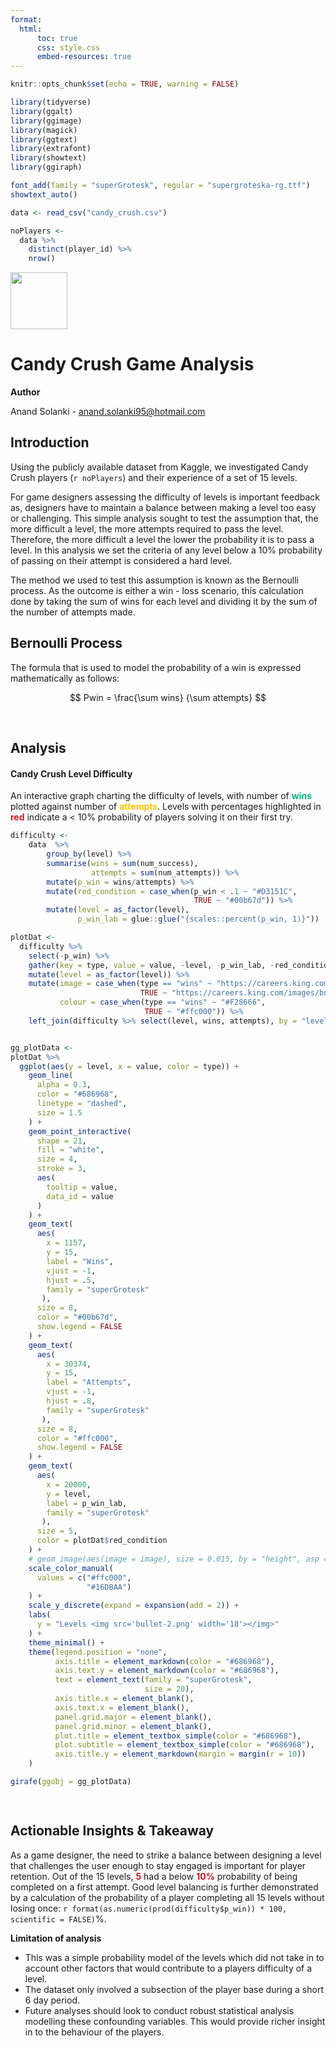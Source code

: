 ```yaml
---
format: 
  html:
      toc: true
      css: style.css
      embed-resources: true
---
```


```r

knitr::opts_chunk$set(echo = TRUE, warning = FALSE)

```

```r

library(tidyverse)
library(ggalt)
library(ggimage)
library(magick)
library(ggtext)
library(extrafont)
library(showtext)
library(ggiraph)

font_add(family = "superGrotesk", regular = "supergroteska-rg.ttf")
showtext_auto()

data <- read_csv("candy_crush.csv")

noPlayers <- 
  data %>% 
    distinct(player_id) %>% 
    nrow()
```

![](King_logo.svg.png){width="91"}

# **Candy Crush Game Analysis**

**Author**

Anand Solanki - [anand.solanki95\@hotmail.com](anand.solanki95@hotmail.com)

## **Introduction**

Using the publicly available dataset from Kaggle, we investigated Candy Crush players (`r noPlayers`) and their experience of a set of 15 levels.

For game designers assessing the difficulty of levels is important feedback as, designers have to maintain a balance between making a level too easy or challenging. This simple analysis sought to test the assumption that, the more difficult a level, the more attempts required to pass the level. Therefore, the more difficult a level the lower the probability it is to pass a level. In this analysis we set the criteria of any level below a 10% probability of passing on their attempt is considered a hard level.

The method we used to test this assumption is known as the Bernoulli process. As the outcome is either a win - loss scenario, this calculation done by taking the sum of wins for each level and dividing it by the sum of the number of attempts made.

::: {.callout-note collapse="true"}
## Bernoulli Process

The formula that is used to model the probability of a win is expressed mathematically as follows:

$$ Pwin = \frac{\sum wins} {\sum attempts} $$
:::

<br>

## **Analysis**

#### **Candy Crush Level Difficulty**

An interactive graph charting the difficulty of levels, with number of [**wins**]{style="color:#00b67d;"} plotted against number of [**attempts**]{style="color:#ffc000;"}. Levels with percentages highlighted in [**red**]{style="color:#D3151C;"} indicate a \< 10% probability of players solving it on their first try.

```r


difficulty <- 
    data  %>% 
        group_by(level) %>% 
        summarise(wins = sum(num_success),
                  attempts = sum(num_attempts)) %>% 
        mutate(p_win = wins/attempts) %>% 
        mutate(red_condition = case_when(p_win < .1 ~ "#D3151C",
                                         TRUE ~ "#00b67d")) %>% 
        mutate(level = as_factor(level),
               p_win_lab = glue::glue("{scales::percent(p_win, 1)}"))

plotDat <- 
  difficulty %>% 
    select(-p_win) %>% 
    gather(key = type, value = value, -level, -p_win_lab, -red_condition) %>% 
    mutate(level = as_factor(level)) %>% 
    mutate(image = case_when(type == "wins" ~ "https://careers.king.com/images/bullet-1.svg",
                             TRUE ~ "https://careers.king.com/images/bullet-2.svg"),
           colour = case_when(type == "wins" ~ "#F28666",
                              TRUE ~ "#ffc000")) %>% 
    left_join(difficulty %>% select(level, wins, attempts), by = "level")


gg_plotData <-
plotDat %>% 
  ggplot(aes(y = level, x = value, color = type)) +
    geom_line(
      alpha = 0.3,
      color = "#686968",
      linetype = "dashed",
      size = 1.5
    ) +
    geom_point_interactive(
      shape = 21,
      fill = "white", 
      size = 4,
      stroke = 3,
      aes(
        tooltip = value,
        data_id = value
      )
    ) +
    geom_text(
      aes(
        x = 1157,
        y = 15,
        label = "Wins",
        vjust = -1,
        hjust = .5, 
        family = "superGrotesk"
       ),
      size = 8,
      color = "#00b67d", 
      show.legend = FALSE
    ) +
    geom_text(
      aes(
        x = 30374,
        y = 15,
        label = "Attempts",
        vjust = -1,
        hjust = .8,
        family = "superGrotesk"
       ),
      size = 8,
      color = "#ffc000",
      show.legend = FALSE
    ) +
    geom_text(
      aes(
        x = 20000,
        y = level, 
        label = p_win_lab,
        family = "superGrotesk"
       ),
      size = 5,
      color = plotDat$red_condition
    ) +
    # geom_image(aes(image = image), size = 0.015, by = "height", asp = 1) +
    scale_color_manual(
      values = c("#ffc000",
                 "#16DBAA")
    ) +
    scale_y_discrete(expand = expansion(add = 2)) +
    labs(
      y = "Levels <img src='bullet-2.png' width='18'></img>"
    ) +
    theme_minimal() +
    theme(legend.position = "none",
          axis.title = element_markdown(color = "#686968"),
          axis.text.y = element_markdown(color = "#686968"),
          text = element_text(family = "superGrotesk",
                              size = 20),
          axis.title.x = element_blank(),
          axis.text.x = element_blank(),
          panel.grid.major = element_blank(),
          panel.grid.minor = element_blank(),
          plot.title = element_textbox_simple(color = "#686968"),
          plot.subtitle = element_textbox_simple(color = "#686968"),
          axis.title.y = element_markdown(margin = margin(r = 10))
    )

girafe(ggobj = gg_plotData)

    
```

## **Actionable Insights & Takeaway**

As a game designer, the need to strike a balance between designing a level that challenges the user enough to stay engaged is important for player retention. Out of the 15 levels, [**5**]{style="color:#D3151C;"} had a below [**10%**]{style="color:#D3151C;"} probability of being completed on a first attempt. Good level balancing is further demonstrated by a calculation of the probability of a player completing all 15 levels without losing once: `r format(as.numeric(prod(difficulty$p_win)) * 100, scientific = FALSE)`%.

**Limitation of analysis**

-   This was a simple probability model of the levels which did not take in to account other factors that would contribute to a players difficulty of a level.
-   The dataset only involved a subsection of the player base during a short 6 day period.
-   Future analyses should look to conduct robust statistical analysis modelling these confounding variables. This would provide richer insight in to the behaviour of the players.
